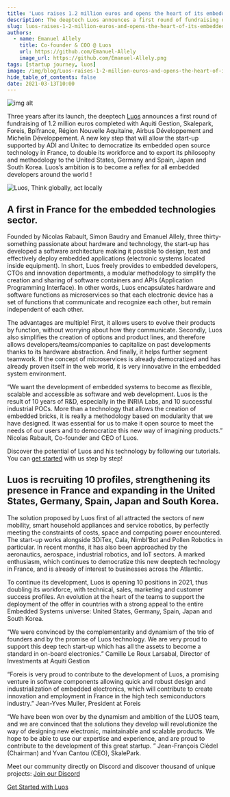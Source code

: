```yaml
---
title: 'Luos raises 1.2 million euros and opens the heart of its embedded technology in open source!'
description: The deeptech Luos announces a first round of fundraising of 1.2 million euros completed. Our ambition is to become a reflex for all embedded developers!
slug: luos-raises-1-2-million-euros-and-opens-the-heart-of-its-embedded-technology-in-open-source
authors:
  - name: Emanuel Allely
    title: Co-founder & COO @ Luos
    url: https://github.com/Emanuel-Allely
    image_url: https://github.com/Emanuel-Allely.png
tags: [startup journey, luos]
image: /img/blog/Luos-raises-1-2-million-euros-and-opens-the-heart-of-its-embedded-technology-in-open-source-banner.png
hide_table_of_contents: false
date: 2021-03-13T10:00
---
```


![img alt](/img/blog/Luos-raises-1-2-million-euros-and-opens-the-heart-of-its-embedded-technology-in-open-source.png)

Three years after its launch, the deeptech [Luos](/) announces a first round of fundraising of 1.2 million euros completed with Aquiti Gestion, Skalepark, Foreis, Bpifrance, Région Nouvelle Aquitaine, Airbus Développement and Michelin Développement. A new key step that will allow the start-up supported by ADI and Unitec to democratize its embedded open source technology in France, to double its workforce and to export its philosophy and methodology to the United States, Germany and Spain, Japan and South Korea. Luos’s ambition is to become a reflex for all embedded developers around the world !

<!--truncate-->

![Luos, Think globally, act locally](https://uploads-ssl.webflow.com/602cf5c87ad04ea98eaa99da/6034d18f14c74e18a40e2c92_Luos%20Banner%20LinkedIn.jpg)

<h2> A first in France for the embedded technologies sector. </h2>

Founded by Nicolas Rabault, Simon Baudry and Emanuel Allely, three thirty-something passionate about hardware and technology, the start-up has developed a software architecture making it possible to design, test and effectively deploy embedded applications (electronic systems located inside equipment). In short, Luos freely provides to embedded developers, CTOs and innovation departments, a modular methodology to simplify the creation and sharing of software containers and APIs (Application Programming Interface). In other words, Luos encapsulates hardware and software functions as microservices so that each electronic device has a set of functions that communicate and recognize each other, but remain independent of each other.

The advantages are multiple! First, it allows users to evolve their products by function, without worrying about how they communicate. Secondly, Luos also simplifies the creation of options and product lines, and therefore allows developers/teams/companies to capitalize on past developments thanks to its hardware abstraction. And finally, it helps further segment teamwork. If the concept of microservices is already democratized and has already proven itself in the web world, it is very innovative in the embedded system environment.

“We want the development of embedded systems to become as flexible, scalable and accessible as software and web development. Luos is the result of 10 years of R&D, especially in the INRIA Labs, and 10 successful industrial POCs. More than a technology that allows the creation of embedded bricks, it is really a methodology based on modularity that we have designed. It was essential for us to make it open source to meet the needs of our users and to democratize this new way of imagining products.” Nicolas Rabault, Co-founder and CEO of Luos.

Discover the potential of Luos and his technology by following our tutorials. You can [get started](/tutorials/get-started) with us step by step!

<h2> Luos is recruiting 10 profiles, strengthening its presence in France and expanding in the United States, Germany, Spain, Japan and South Korea. </h2>

The solution proposed by Luos first of all attracted the sectors of new mobility, smart household appliances and service robotics, by perfectly meeting the constraints of costs, space and computing power encountered. The start-up works alongside 3DiTex, Cala, Nimbl’Bot and Pollen Robotics in particular. In recent months, it has also been approached by the aeronautics, aerospace, industrial robotics, and IoT sectors. A marked enthusiasm, which continues to democratize this new deeptech technology in France, and is already of interest to businesses across the Atlantic.

To continue its development, Luos is opening 10 positions in 2021, thus doubling its workforce, with technical, sales, marketing and customer success profiles. An evolution at the heart of the teams to support the deployment of the offer in countries with a strong appeal to the entire Embedded Systems universe: United States, Germany, Spain, Japan and South Korea.

“We were convinced by the complementarity and dynamism of the trio of founders and by the promise of Luos technology. We are very proud to support this deep tech start-up which has all the assets to become a standard in on-board electronics.” Camille Le Roux Larsabal, Director of Investments at Aquiti Gestion

“Foreis is very proud to contribute to the development of Luos, a promising venture in software components allowing quick and robust design and industrialization of embedded electronics, which will contribute to create innovation and employment in France in the high tech semiconductors industry.” Jean-Yves Muller, President at Foreis

“We have been won over by the dynamism and ambition of the LUOS team, and we are convinced that the solutions they develop will revolutionize the way of designing new electronic, maintainable and scalable products. We hope to be able to use our expertise and experience, and are proud to contribute to the development of this great startup. ” Jean-François Clédel (Chairman) and Yvan Cantou (CEO), SkalePark.

Meet our community directly on Discord and discover thousand of unique projects: <a rel="external nofollow" href="https://discord.gg/luos" target="_blank">Join our Discord</a>

[Get Started with Luos](/tutorials/get-started)